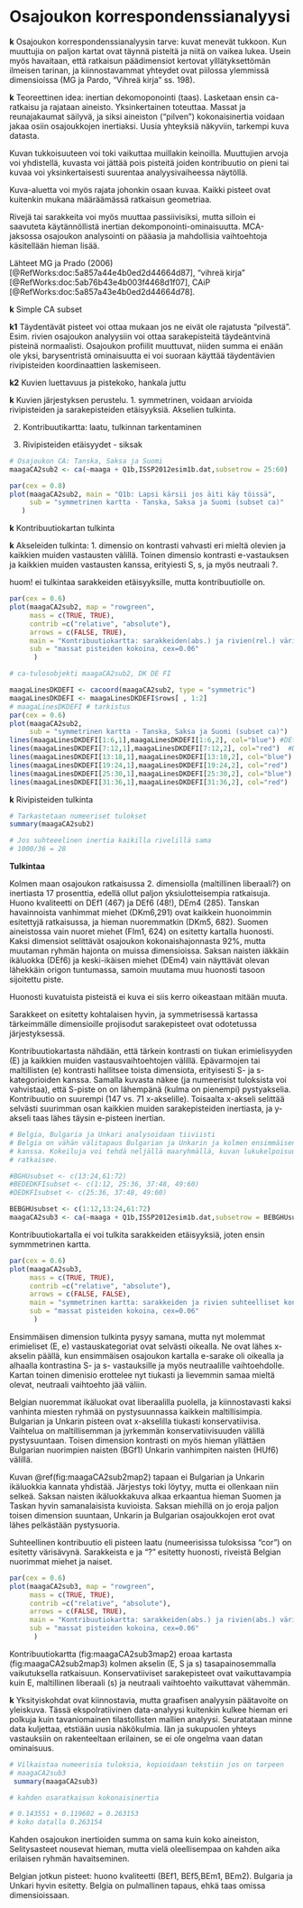 # Osajoukon korrespondenssianalyysi

**k** Osajoukon korrespondenssianalyysin tarve: kuvat menevät tukkoon. Kun muuttujia
on paljon kartat ovat täynnä pisteitä ja niitä on vaikea lukea. Usein myös havaitaan,
että ratkaisun päädimensiot kertovat ylllätyksettömän ilmeisen tarinan, ja
kiinnostavammat yhteydet ovat piilossa ylemmissä dimensioissa (MG ja Pardo, "Vihreä
kirja" ss. 198).

**k** Teoreettinen idea: inertian dekomoponointi (taas). Lasketaan ensin 
ca-ratkaisu ja rajataan aineisto. Yksinkertainen toteuttaa. Massat ja reunajakaumat
säilyvä, ja siksi aineiston ("pilven") kokonaisinertia voidaan jakaa osiin
osajoukkojen inertiaksi. Uusia yhteyksiä näkyviin, tarkempi kuva datasta.

Kuvan tukkoisuuteen voi toki vaikuttaa muillakin keinoilla. Muuttujien arvoja voi
yhdistellä, kuvasta voi jättää pois pisteitä joiden kontribuutio on pieni tai kuvaa
voi yksinkertaisesti suurentaa analyysivaiheessa näytöllä.

Kuva-aluetta voi myös rajata johonkin osaan kuvaa. Kaikki pisteet ovat kuitenkin
mukana määräämässä ratkaisun geometriaa.

Rivejä tai sarakkeita voi myös muuttaa passiivisiksi, mutta silloin ei saavuteta
käytännöllistä inertian dekomponointi-ominaisuutta. MCA-jaksossa osajoukon
analysointi on pääasia ja mahdollisia vaihtoehtoja käsitellään hieman lisää.


Lähteet MG ja Prado (2006)[@RefWorks:doc:5a857a44e4b0ed2d44664d87], 
"vihreä kirja" [@RefWorks:doc:5ab76b43e4b003f4468d1f07],
CAiP [@RefWorks:doc:5a857a43e4b0ed2d44664d78].

**k** Simple CA subset

**k1** Täydentävät pisteet voi ottaa mukaan jos ne eivät ole rajatusta "pilvestä".
Esim. rivien osajoukon analyysiin voi ottaa sarakepisteitä täydeäntvinä pisteinä
normaalisti. Osajoukon profiilit muuttuvat, niiden summa ei enään ole yksi,
barysentristä ominaisuutta ei voi suoraan käyttää täydentävien rivipisteiden
koordinaattien laskemiseen.

**k2** Kuvien luettavuus ja pistekoko, hankala juttu

**k** Kuvien järjestyksen perustelu. 1. symmetrinen, voidaan arvioida rivipisteiden
ja sarakepisteiden etäisyyksiä. Akselien tulkinta.

2. Kontribuutikartta: laatu, tulkinnan tarkentaminen

3. Rivipisteiden etäisyydet - siksak


```r

# Osajoukon CA: Tanska, Saksa ja Suomi
maagaCA2sub2 <- ca(~maaga + Q1b,ISSP2012esim1b.dat,subsetrow = 25:60)

```



```r

par(cex = 0.8)
plot(maagaCA2sub2, main = "Q1b: Lapsi kärsii jos äiti käy töissä",
     sub = "symmetrinen kartta - Tanska, Saksa ja Suomi (subset ca)"
   )

```

**k** Kontribuutiokartan tulkinta

**k** Akseleiden tulkinta: 1. dimensio on kontrasti vahvasti eri mieltä olevien
ja kaikkien muiden vastausten välillä. Toinen dimensio kontrasti e-vastauksen 
ja kaikkien muiden vastausten kanssa, erityiesti S, s, ja myös neutraali ?.

huom! ei tulkintaa sarakkeiden etäisyyksille, mutta kontribuutiolle on.

```r

par(cex = 0.6)
plot(maagaCA2sub2, map = "rowgreen",
     mass = c(TRUE, TRUE),
     contrib =c("relative", "absolute"),
     arrows = c(FALSE, TRUE),
     main = "Kontribuutiokartta: sarakkeiden(abs.) ja rivien(rel.) värisävy",
     sub = "massat pisteiden kokoina, cex=0.06"
      )

```



```r
# ca-tulosobjekti maagaCA2sub2, DK DE FI

maagaLinesDKDEFI <- cacoord(maagaCA2sub2, type = "symmetric")
maagaLinesDKDEFI <- maagaLinesDKDEFI$rows[ , 1:2]
# maagaLinesDKDEFI # tarkistus
par(cex = 0.6)
plot(maagaCA2sub2,
     sub = "symmetrinen kartta - Tanska, Saksa ja Suomi (subset ca)")
lines(maagaLinesDKDEFI[1:6,1],maagaLinesDKDEFI[1:6,2], col="blue") #DEf
lines(maagaLinesDKDEFI[7:12,1],maagaLinesDKDEFI[7:12,2], col="red")  #DEm
lines(maagaLinesDKDEFI[13:18,1],maagaLinesDKDEFI[13:18,2], col="blue") #DKf
lines(maagaLinesDKDEFI[19:24,1],maagaLinesDKDEFI[19:24,2], col="red")  #DKm
lines(maagaLinesDKDEFI[25:30,1],maagaLinesDKDEFI[25:30,2], col="blue") #FIf
lines(maagaLinesDKDEFI[31:36,1],maagaLinesDKDEFI[31:36,2], col="red")  #FIm

```

**k** Rivipisteiden tulkinta


```r

# Tarkastetaan numeeriset tulokset
summary(maagaCA2sub2)

# Jos suhteeelinen inertia kaikilla rivelillä sama
# 1000/36 = 28

```

**Tulkintaa**

Kolmen maan osajoukon ratkaisussa 2. dimensiolla (maltillinen liberaali?) on
inertiasta 17 prosenttia, edellä ollut paljon yksiulotteisempia ratkaisuja. Huono kvaliteetti
on DEf1 (467) ja DEf6 (48!), DEm4 (285). Tanskan havainnoista vanhimmat miehet
(DKm6,291) ovat kaikkein huonoimmin esitettyjä ratkaisussa, ja hieman nuoremmatkin
(DKm5, 682). Suomen aineistossa vain nuoret miehet (FIm1, 624) on esitetty kartalla
huonosti. Kaksi dimensiot selittävät osajoukon kokonaishajonnasta 92%, mutta muutaman
ryhmän hajonta on muissa dimensioissa. Saksan naisten iäkkäin ikäluokka (DEf6)
ja keski-ikäisen miehet (DEm4) vain näyttävät olevan lähekkäin origon tuntumassa,
samoin muutama muu huonosti tasoon sijoitettu piste.

Huonosti kuvatuista pisteistä ei kuva ei siis kerro oikeastaan mitään muuta.

Sarakkeet on esitetty kohtalaisen hyvin, ja symmetrisessä kartassa tärkeimmälle
dimensioille projisodut sarakepisteet ovat odotetussa järjestyksessä.

Kontribuutiokartasta nähdään, että tärkein kontrasti on tiukan erimielisyyden (E)
ja kaikkien muiden vastausvaihtoehtojen välillä. Epävarmojen tai maltillisten (e)
kontrasti hallitsee toista dimensiota, erityisesti S- ja s- kategorioiden kanssa.
Samalla kuvasta näkee (ja numeerisist tuloksista voi vahvistaa), että S-piste on
on lähempänä (kulma on pienempi) pystyakselia. Kontribuutio on suurempi (147 vs.
71 x-akselille). Toisaalta x-akseli selittää selvästi suurimman osan kaikkien muiden
sarakepisteiden inertiasta, ja y-akseli taas lähes täysin e-pisteen inertian.

```r

# Belgia, Bulgaria ja Unkari analysoidaan tiiviisti
# Belgia on vähän välitapaus Bulgarian ja Unkarin ja kolmen ensimmäisen maan
# kanssa. Kokeiluja voi tehdä neljällä maaryhmällä, kuvan lukukelpoisuus
# ratkaisee.

#BGHUsubset <- c(13:24,61:72)
#BEDEDKFIsubset <- c(1:12, 25:36, 37:48, 49:60)
#DEDKFIsubset <- c(25:36, 37:48, 49:60)

BEBGHUsubset <- c(1:12,13:24,61:72)
maagaCA2sub3 <- ca(~maaga + Q1b,ISSP2012esim1b.dat,subsetrow = BEBGHUsubset)

```


Kontribuutiokartalla ei voi tulkita sarakkeiden etäisyyksiä, joten ensin symmmetrinen kartta.

```r

par(cex = 0.6)
plot(maagaCA2sub3, 
     mass = c(TRUE, TRUE),
     contrib =c("relative", "absolute"),
     arrows = c(FALSE, FALSE),
     main = "symmetrinen kartta: sarakkeiden ja rivien suhteelliset kontribuutiot värisävynä ",
     sub = "massat pisteiden kokoina, cex=0.06"
      )

```

Ensimmäisen dimension tulkinta pysyy samana, mutta nyt molemmat erimieliset
(E, e) vastauskategoriat ovat selvästi oikealla. Ne ovat lähes x-akselin päällä,
kun ensimmäisen osajoukon kartalla e-sarake oli oikealla ja alhaalla kontrastina
S- ja s- vastauksille ja myös neutraalille vaihtoehdolle. Kartan toinen dimenisio
erottelee nyt tiukasti ja lievemmin samaa mieltä olevat, neutraali vaihtoehto
jää väliin. 

Belgian nuoremmat ikäluokat ovat liberaalilla puolella, ja kiinnostavasti
kaksi vanhinta miesten ryhmää on pystysuunnassa kaikkein maltillisimpia.
Bulgarian ja Unkarin pisteen ovat x-akselilla tiukasti konservatiivisa.
Vaihtelua on maltillisemman ja jyrkemmän konservatiivisuuden välillä
pystysuuntaan. Toisen dimension kontrasti on myös hieman yllättäen 
Bulgarian nuorimpien naisten (BGf1) Unkarin vanhimpiten naisten (HUf6)
välillä.

Kuvan \@ref(fig:maagaCA2sub2map2) tapaan ei Bulgarian ja Unkarin
ikäluokkia kannata yhdistää. Järjestys toki löytyy, mutta ei ollenkaan
niin selkeä. Saksan naisten ikäluokkakuva alkaa erkaantua hieman Suomen ja Taskan
hyvin samanalaisista kuvioista. Saksan miehillä on jo eroja paljon toisen
dimension suuntaan, Unkarin ja Bulgarian osajoukkojen erot ovat lähes
pelkästään pystysuoria.

Suhteellinen kontribuutio eli pisteen laatu (numeerisissa
tuloksissa "cor") on esitetty värisävynä. Sarakkeista e ja "?" esitetty
huonosti, riveistä Belgian nuorimmat miehet ja naiset.




```r

par(cex = 0.6)
plot(maagaCA2sub3, map = "rowgreen",
     mass = c(TRUE, TRUE),
     contrib =c("relative", "absolute"),
     arrows = c(FALSE, TRUE),
     main = "Kontribuutiokartta: sarakkeiden(abs.) ja rivien(abs.) värisävy",
     sub = "massat pisteiden kokoina, cex=0.06"
      )

```

Kontribuutiokartta \ref(fig:maagaCA2sub3map2) eroaa kartasta \ref(fig:maagaCA2sub2map3)
kolmen akselin (E, S ja s) tasapainosemmalla vaikutuksella ratkaisuun. Konservatiiviset
sarakepisteet ovat vaikuttavampia kuin E, maltillinen liberaali (s) ja neutraali vaihtoehto
vaikuttavat vähemmän.

**k** Yksityiskohdat ovat kiinnostavia, mutta graafisen analyysin
päätavoite on yleiskuva. Tässä ekspolratiivinen data-analyysi
kuitenkin kulkee hieman eri polkuja kuin tavaniomainen tilastollisten
mallien analyysi. Seuratataan minne data kuljettaa, etstiään uusia
näkökulmia. Iän ja sukupuolen yhteys vastauksiin on rakenteeltaan erilainen,
se ei ole ongelma vaan datan ominaisuus.

```r

# Vilkaistaa numeerisia tuloksia, kopioidaan tekstiin jos on tarpeen
# maagaCA2sub3
 summary(maagaCA2sub3)

# kahden osaratkaisun kokonaisinertia

# 0.143551 + 0.119602 = 0.263153
# koko datalla 0.263154

```


Kahden osajoukon inertioiden summa on sama kuin koko aineiston, Selitysasteet
nousevat hieman, mutta vielä oleellisempaa on kahden aika erilaisen ryhmän
havaitseminen.

Belgian jotkun pisteet: huono kvaliteetti (BEf1, BEf5,BEm1, BEm2). Bulgaria ja
Unkari hyvin esitetty. Belgia on pulmallinen tapaus, ehkä taas omissa dimensioissaan.

